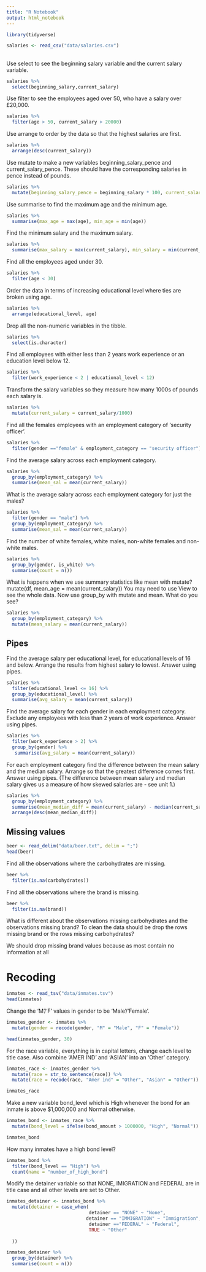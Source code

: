 ```yaml
---
title: "R Notebook"
output: html_notebook
---
```

```r
library(tidyverse)
```

```r
salaries <- read_csv("data/salaries.csv")
```
## 
Use select to see the beginning salary variable and the current salary variable.
```r
salaries %>% 
  select(beginning_salary,current_salary)
```

Use filter to see the employees aged over 50, who have a salary over £20,000.
```r
salaries %>% 
  filter(age > 50, current_salary > 20000)
```

Use arrange to order by the data so that the highest salaries are first.
```r
salaries %>% 
  arrange(desc(current_salary))
```

Use mutate to make a new variables beginning_salary_pence and current_salary_pence. These should have the corresponding salaries in pence instead of pounds.
```r
salaries %>% 
  mutate(beginning_salary_pence = beginning_salary * 100, current_salary_pence = current_salary * 100)
```

Use summarise to find the maximum age and the minimum age.
```r
salaries %>% 
  summarise(max_age = max(age), min_age = min(age))
```

Find the minimum salary and the maximum salary.
```r
salaries %>% 
  summarise(max_salary = max(current_salary), min_salary = min(current_salary))
```

Find all the employees aged under 30.
```r
salaries %>% 
  filter(age < 30)
```

Order the data in terms of increasing educational level where ties are broken using age.
```r
salaries %>% 
  arrange(educational_level, age)
```

Drop all the non-numeric variables in the tibble.
```r
salaries %>% 
  select(is.character)
```

Find all employees with either less than 2 years work experience or an education level below 12.
```r
salaries %>% 
  filter(work_experience < 2 | educational_level < 12)
```

Transform the salary variables so they measure how many 1000s of pounds each salary is.
```r
salaries %>% 
  mutate(current_salary = current_salary/1000)
```

Find all the females employees with an employment category of ‘security officer’.
```r
salaries %>% 
  filter(gender =="female" & employment_category == "security officer")
```

Find the average salary across each employment category. 
```r
salaries %>% 
  group_by(employment_category) %>% 
  summarise(mean_sal = mean(current_salary))
```

What is the average salary across each employment category for just the males?
```r
salaries %>% 
  filter(gender == "male") %>% 
  group_by(employment_category) %>% 
  summarise(mean_sal = mean(current_salary))
```

Find the number of white females, white males, non-white females and non-white males.
```r
salaries %>% 
  group_by(gender, is_white) %>% 
  summarise(count = n())
```

What is happens when we use summary statistics like mean with mutate? mutate(df, mean_age = mean(current_salary)) You may need to use View to see the whole data. Now use group_by with mutate and mean. What do you see?
```r
salaries %>% 
  group_by(employment_category) %>% 
  mutate(mean_salary = mean(current_salary))
```
## Pipes
Find the average salary per educational level, for educational levels of 16 and below. Arrange the results from highest salary to lowest. Answer using pipes.

```r
salaries %>% 
  filter(educational_level <= 16) %>% 
  group_by(educational_level) %>% 
  summarise(avg_salary = mean(current_salary))
```

Find the average salary for each gender in each employment category. Exclude any employees with less than 2 years of work experience. Answer using pipes.
```r
salaries %>% 
  filter(work_experience > 2) %>% 
  group_by(gender) %>% 
   summarise(avg_salary = mean(current_salary))
```

For each employment category find the difference between the mean salary and the median salary. Arrange so that the greatest difference comes first. Answer using pipes. (The difference between mean salary and median salary gives us a measure of how skewed salaries are - see unit 1.)
```r
salaries %>% 
  group_by(employment_category) %>% 
  summarise(mean_median_diff = mean(current_salary) - median(current_salary)) %>% 
  arrange(desc(mean_median_diff))
```

## Missing values
```r
beer <- read_delim("data/beer.txt", delim = ";")
head(beer)
```
Find all the observations where the carbohydrates are missing.
```r
beer %>% 
  filter(is.na(carbohydrates))
```


Find all the observations where the brand is missing.
```r
beer %>% 
  filter(is.na(brand))
```

What is different about the observations missing carbohydrates and the observations missing brand? To clean the data should be drop the rows missing brand or the rows missing carbohydrates?

We should drop missing brand values because as most contain no information at all


# Recoding 
```r
inmates <- read_tsv("data/inmates.tsv")
head(inmates)
```
Change the ‘M’/‘F’ values in gender to be ‘Male’/‘Female’.

```r
inmates_gender <- inmates %>% 
  mutate(gender = recode(gender, "M" = "Male", "F" = "Female"))

head(inmates_gender, 30)
```

For the race variable, everything is in capital letters, change each level to title case. Also combine ‘AMER IND’ and ‘ASIAN’ into an ‘Other’ category.
```r
inmates_race <- inmates_gender %>% 
  mutate(race = str_to_sentence(race)) %>% 
  mutate(race = recode(race, "Amer ind" = "Other", "Asian" = "Other"))

inmates_race
```

Make a new variable bond_level which is High whenever the bond for an inmate is above $1,000,000 and Normal otherwise.
```r
inmates_bond <- inmates_race %>% 
  mutate(bond_level = ifelse(bond_amount > 1000000, "High", "Normal"))

inmates_bond
```


How many inmates have a high bond level?

```r
inmates_bond %>% 
  filter(bond_level == "High") %>% 
  count(name = "number_of_high_bond")
```

Modify the detainer variable so that NONE, IMIGRATION and FEDERAL are in title case and all other levels are set to Other.

```r
inmates_detainer <- inmates_bond %>% 
  mutate(detainer = case_when(
                              detainer == "NONE" ~ "None",
                             detainer == "IMMIGRATION" ~ "Immigration",
                              detainer =="FEDERAL" ~ "Federal",
                              TRUE ~ "Other"
    
  ))

inmates_detainer %>% 
  group_by(detainer) %>% 
  summarise(count = n())
  
```

